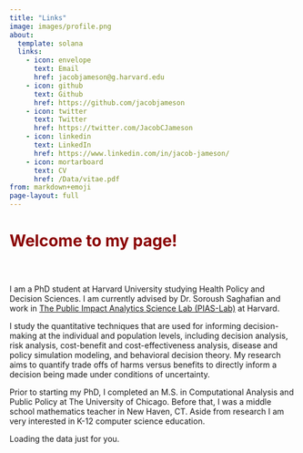 ```yaml
---
title: "Links"
image: images/profile.png
about:
  template: solana
  links:
    - icon: envelope
      text: Email
      href: jacobjameson@g.harvard.edu
    - icon: github
      text: Github
      href: https://github.com/jacobjameson
    - icon: twitter
      text: Twitter
      href: https://twitter.com/JacobCJameson
    - icon: linkedin
      text: LinkedIn
      href: https://www.linkedin.com/in/jacob-jameson/
    - icon: mortarboard
      text: CV
      href: /Data/vitae.pdf
from: markdown+emoji
page-layout: full
---
```



<!-- Include the library. -->
<script
src="https://unpkg.com/github-calendar@latest/dist/github-calendar.min.js">
</script>

<!-- Optionally, include the theme (if you don't want to struggle to write the CSS) -->
<link
rel="stylesheet"
href="https://unpkg.com/github-calendar@latest/dist/github-calendar-responsive.css"
/>


::: typewriter
<h1 style="font-weight: bold; color:#8B0000;">

Welcome to my page!

</h1>
:::

<br>


I am a PhD student at Harvard University studying Health Policy and Decision Sciences. I am currently advised by Dr. Soroush Saghafian and work in [The Public Impact Analytics Science Lab (PIAS-Lab)](https://scholar.harvard.edu/saghafian/public-impact-analytics-science-lab-pias-lab-harvard) at Harvard.

I study the quantitative techniques that are used for informing decision-making at the individual and population levels, including decision analysis, risk analysis, cost-benefit and cost-effectiveness analysis, disease and policy simulation modeling, and behavioral decision theory. My research aims to quantify trade offs of harms versus benefits to directly inform a decision being made under conditions of uncertainty.

Prior to starting my PhD, I completed an M.S. in Computational Analysis and Public Policy at The University of Chicago. Before that, I was a middle school mathematics teacher in New Haven, CT. Aside from research I am very interested in K-12 computer science education.



<!-- Prepare a container for your calendar. -->
<div class="calendar">
<!-- Loading stuff -->
Loading the data just for you.
</div>

<script>
GitHubCalendar(".calendar", "jacobjameson");
</script>

